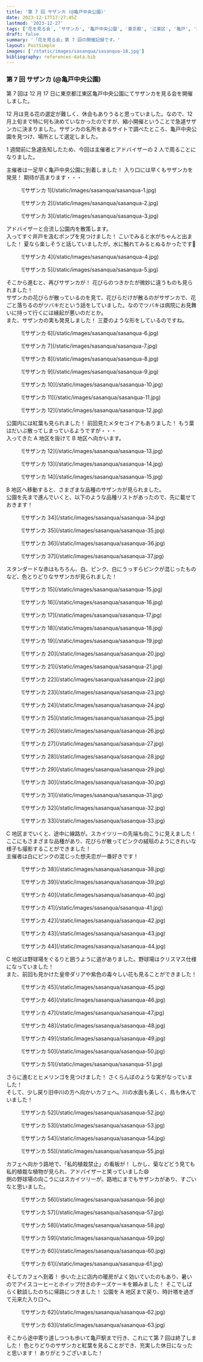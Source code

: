 ```yaml
---
title: '第 7 回 サザンカ (@亀戸中央公園)'
date: 2023-12-17T17:27:45Z
lastmod: '2023-12-27'
tags: ['花を見る会', 'サザンカ', '亀戸中央公園', '東京都', '江東区', '亀戸', '紅葉', '皇帝ダリア', 'キク', 'モミジ']
draft: false
summary: '「花を見る会」第 7 回の開催記録です。'
layout: PostSimple
images: ['/static/images/sasanqua/sasanqua-18.jpg']
bibliography: references-data.bib
---
```


### 第 7 回 サザンカ (@亀戸中央公園)

第 7 回は 12 月 17 日に東京都江東区亀戸中央公園にてサザンカを見る会を開催しました。

12 月は見る花の選定が難しく、休会もありうると思っていました。なので、12 月上旬まで特に何も決めていなかったのですが、縮小開催ということで急遽サザンカに決まりました。サザンカの名所をあるサイトで調べたところ、亀戸中央公園を見つけ、場所として選定しました。<br />

1 週間前に急遽告知したため、今回は主催者とアドバイザーの 2 人で周ることになりました。<br />

主催者は一足早く亀戸中央公園に到着しました！ 入り口には早くもサザンカを発見！ 期待が高まります・・・

<div className="-mx-2 flex flex-wrap overflow-hidden xl:-mx-2">
  <figure className="my-1 w-full overflow-hidden px-2 xl:my-1 xl:w-1/2 xl:px-2">
    ![サザンカ 1](/static/images/sasanqua/sasanqua-1.jpg)
  </figure>
  <figure className="my-1 w-full overflow-hidden px-2 xl:my-1 xl:w-1/2 xl:px-2">
    ![サザンカ 2](/static/images/sasanqua/sasanqua-2.jpg)
  </figure>
  <figure className="my-1 w-full overflow-hidden px-2 xl:my-1 xl:w-1/2 xl:px-2">
    ![サザンカ 3](/static/images/sasanqua/sasanqua-3.jpg)
  </figure>
</div>

アドバイザーと合流し公園内を散策します。<br />
入ってすぐ井戸を汲むポンプを見つけました！ こいでみると水がちゃんと出ました！ 夏なら楽しそうと話していましたが，水に触れてみるとぬるかったです🤔

<div className="-mx-2 flex flex-wrap overflow-hidden xl:-mx-2">
  <figure className="my-1 w-full overflow-hidden px-2 xl:my-1 xl:w-1/2 xl:px-2">
    ![サザンカ 4](/static/images/sasanqua/sasanqua-4.jpg)
  </figure>
  <figure className="my-1 w-full overflow-hidden px-2 xl:my-1 xl:w-1/2 xl:px-2">
    ![サザンカ 5](/static/images/sasanqua/sasanqua-5.jpg)
  </figure>
</div>

そこから進むと、再びサザンカが！ 花びらのつきかたが微妙に違うものも見られました！<br />
サザンカの花びらが散っているのを見て、花びらだけが散るのがサザンカで、花ごと落ちるのがツバキだという話をしていました。なのでツバキは病院にお見舞いに持って行くには縁起が悪いのだとか。<br />
また、サザンカの実も発見しました！ 三菱のような形をしているのですね。

<div className="-mx-2 flex flex-wrap overflow-hidden xl:-mx-2">
<figure className="my-1 w-full overflow-hidden px-2 xl:my-1 xl:w-1/2 xl:px-2">
    ![サザンカ 6](/static/images/sasanqua/sasanqua-6.jpg)
  </figure>
  <figure className="my-1 w-full overflow-hidden px-2 xl:my-1 xl:w-1/2 xl:px-2">
    ![サザンカ 7](/static/images/sasanqua/sasanqua-7.jpg)
  </figure>
  <figure className="my-1 w-full overflow-hidden px-2 xl:my-1 xl:w-1/2 xl:px-2">
    ![サザンカ 8](/static/images/sasanqua/sasanqua-8.jpg)
  </figure>
  <figure className="my-1 w-full overflow-hidden px-2 xl:my-1 xl:w-1/2 xl:px-2">
    ![サザンカ 9](/static/images/sasanqua/sasanqua-9.jpg)
  </figure>
  <figure className="my-1 w-full overflow-hidden px-2 xl:my-1 xl:w-1/2 xl:px-2">
    ![サザンカ 10](/static/images/sasanqua/sasanqua-10.jpg)
  </figure>
  <figure className="my-1 w-full overflow-hidden px-2 xl:my-1 xl:w-1/2 xl:px-2">
    ![サザンカ 11](/static/images/sasanqua/sasanqua-11.jpg)
  </figure>
  <figure className="my-1 w-full overflow-hidden px-2 xl:my-1 xl:w-1/2 xl:px-2">
    ![サザンカ 12](/static/images/sasanqua/sasanqua-12.jpg)
  </figure>
</div>

公園内には紅葉も見られました！ 前回見たメタセコイアもありました！ もう葉はだいぶ散ってしまっているようですが・・・ <br />
入ってきた A 地区を抜けて B 地区へ向かいます。

<div className="-mx-2 flex flex-wrap overflow-hidden xl:-mx-2">
  <figure className="my-1 w-full overflow-hidden px-2 xl:my-1 xl:w-1/2 xl:px-2">
    ![サザンカ 12](/static/images/sasanqua/sasanqua-13.jpg)
  </figure>
  <figure className="my-1 w-full overflow-hidden px-2 xl:my-1 xl:w-1/2 xl:px-2">
    ![サザンカ 13](/static/images/sasanqua/sasanqua-14.jpg)
  </figure>
  <figure className="my-1 w-full overflow-hidden px-2 xl:my-1 xl:w-1/2 xl:px-2">
    ![サザンカ 14](/static/images/sasanqua/sasanqua-15.jpg)
  </figure>
</div>

B 地区へ移動すると、さまざまな品種のサザンカが見られました。<br />
公園を先まで進んでいくと、以下のような品種リストがあったので、先に載せておきます！

<div className="-mx-2 flex flex-wrap overflow-hidden xl:-mx-2">
    <figure className="my-1 w-full overflow-hidden px-2 xl:my-1 xl:w-1/2 xl:px-2">
        ![サザンカ 34](/static/images/sasanqua/sasanqua-34.jpg)
    </figure>
    <figure className="my-1 w-full overflow-hidden px-2 xl:my-1 xl:w-1/2 xl:px-2">
        ![サザンカ 35](/static/images/sasanqua/sasanqua-35.jpg)
    </figure>
    <figure className="my-1 w-full overflow-hidden px-2 xl:my-1 xl:w-1/2 xl:px-2">
        ![サザンカ 36](/static/images/sasanqua/sasanqua-36.jpg)
    </figure>
    <figure className="my-1 w-full overflow-hidden px-2 xl:my-1 xl:w-1/2 xl:px-2">
        ![サザンカ 37](/static/images/sasanqua/sasanqua-37.jpg)
    </figure>
</div>

スタンダードな赤はもちろん、白、ピンク、白にうっすらピンクが混じったものなど、色とりどりなサザンカが見られました！

<div className="-mx-2 flex flex-wrap overflow-hidden xl:-mx-2">
  <figure className="my-1 w-full overflow-hidden px-2 xl:my-1 xl:w-1/2 xl:px-2">
    ![サザンカ 15](/static/images/sasanqua/sasanqua-15.jpg)
  </figure>
  <figure className="my-1 w-full overflow-hidden px-2 xl:my-1 xl:w-1/2 xl:px-2">
    ![サザンカ 16](/static/images/sasanqua/sasanqua-16.jpg)
  </figure>
  <figure className="my-1 w-full overflow-hidden px-2 xl:my-1 xl:w-1/2 xl:px-2">
    ![サザンカ 17](/static/images/sasanqua/sasanqua-17.jpg)
  </figure>
  <figure className="my-1 w-full overflow-hidden px-2 xl:my-1 xl:w-1/2 xl:px-2">
    ![サザンカ 18](/static/images/sasanqua/sasanqua-18.jpg)
  </figure>
  <figure className="my-1 w-full overflow-hidden px-2 xl:my-1 xl:w-1/2 xl:px-2">
    ![サザンカ 19](/static/images/sasanqua/sasanqua-19.jpg)
  </figure>
  <figure className="my-1 w-full overflow-hidden px-2 xl:my-1 xl:w-1/2 xl:px-2">
    ![サザンカ 20](/static/images/sasanqua/sasanqua-20.jpg)
  </figure>
  <figure className="my-1 w-full overflow-hidden px-2 xl:my-1 xl:w-1/2 xl:px-2">
    ![サザンカ 21](/static/images/sasanqua/sasanqua-21.jpg)
  </figure>
  <figure className="my-1 w-full overflow-hidden px-2 xl:my-1 xl:w-1/2 xl:px-2">
    ![サザンカ 22](/static/images/sasanqua/sasanqua-22.jpg)
  </figure>
  <figure className="my-1 w-full overflow-hidden px-2 xl:my-1 xl:w-1/2 xl:px-2">
    ![サザンカ 23](/static/images/sasanqua/sasanqua-23.jpg)
  </figure>
  <figure className="my-1 w-full overflow-hidden px-2 xl:my-1 xl:w-1/2 xl:px-2">
    ![サザンカ 24](/static/images/sasanqua/sasanqua-24.jpg)
  </figure>
  <figure className="my-1 w-full overflow-hidden px-2 xl:my-1 xl:w-1/2 xl:px-2">
    ![サザンカ 25](/static/images/sasanqua/sasanqua-25.jpg)
  </figure>
  <figure className="my-1 w-full overflow-hidden px-2 xl:my-1 xl:w-1/2 xl:px-2">
    ![サザンカ 26](/static/images/sasanqua/sasanqua-26.jpg)
  </figure>
  <figure className="my-1 w-full overflow-hidden px-2 xl:my-1 xl:w-1/2 xl:px-2">
    ![サザンカ 27](/static/images/sasanqua/sasanqua-27.jpg)
  </figure>
  <figure className="my-1 w-full overflow-hidden px-2 xl:my-1 xl:w-1/2 xl:px-2">
    ![サザンカ 28](/static/images/sasanqua/sasanqua-28.jpg)
  </figure>
  <figure className="my-1 w-full overflow-hidden px-2 xl:my-1 xl:w-1/2 xl:px-2">
    ![サザンカ 29](/static/images/sasanqua/sasanqua-29.jpg)
  </figure>
  <figure className="my-1 w-full overflow-hidden px-2 xl:my-1 xl:w-1/2 xl:px-2">
    ![サザンカ 30](/static/images/sasanqua/sasanqua-30.jpg)
  </figure>
  <figure className="my-1 w-full overflow-hidden px-2 xl:my-1 xl:w-1/2 xl:px-2">
    ![サザンカ 31](/static/images/sasanqua/sasanqua-31.jpg)
  </figure>
  <figure className="my-1 w-full overflow-hidden px-2 xl:my-1 xl:w-1/2 xl:px-2">
    ![サザンカ 32](/static/images/sasanqua/sasanqua-32.jpg)
  </figure>
  <figure className="my-1 w-full overflow-hidden px-2 xl:my-1 xl:w-1/2 xl:px-2">
    ![サザンカ 33](/static/images/sasanqua/sasanqua-33.jpg)
  </figure>
</div>

C 地区までいくと、途中に線路が。スカイツリーの先端も向こうに見えました！ <br />
ここにもさまざまな品種があり、花びらが散ってピンクの絨毯のようにきれいな様子も撮影することができました！ <br />
主催者は白にピンクの混じった想夫恋が一番好きです！

<div className="-mx-2 flex flex-wrap overflow-hidden xl:-mx-2">
  <figure className="my-1 w-full overflow-hidden px-2 xl:my-1 xl:w-1/2 xl:px-2">
    ![サザンカ 38](/static/images/sasanqua/sasanqua-38.jpg)
  </figure>
  <figure className="my-1 w-full overflow-hidden px-2 xl:my-1 xl:w-1/2 xl:px-2">
    ![サザンカ 39](/static/images/sasanqua/sasanqua-39.jpg)
  </figure>
  <figure className="my-1 w-full overflow-hidden px-2 xl:my-1 xl:w-1/2 xl:px-2">
    ![サザンカ 40](/static/images/sasanqua/sasanqua-40.jpg)
  </figure>
  <figure className="my-1 w-full overflow-hidden px-2 xl:my-1 xl:w-1/2 xl:px-2">
    ![サザンカ 41](/static/images/sasanqua/sasanqua-41.jpg)
  </figure>
  <figure className="my-1 w-full overflow-hidden px-2 xl:my-1 xl:w-1/2 xl:px-2">
    ![サザンカ 42](/static/images/sasanqua/sasanqua-42.jpg)
  </figure>
  <figure className="my-1 w-full overflow-hidden px-2 xl:my-1 xl:w-1/2 xl:px-2">
    ![サザンカ 43](/static/images/sasanqua/sasanqua-43.jpg)
  </figure>
  <figure className="my-1 w-full overflow-hidden px-2 xl:my-1 xl:w-1/2 xl:px-2">
    ![サザンカ 44](/static/images/sasanqua/sasanqua-44.jpg)
  </figure>
</div>

C 地区は野球場をぐるりと囲うように道がありました。野球場はクリスマス仕様になっていました！ <br />
また、前回も見かけた皇帝ダリアや紫色の毒々しい花も見ることができました！

<div className="-mx-2 flex flex-wrap overflow-hidden xl:-mx-2">
  <figure className="my-1 w-full overflow-hidden px-2 xl:my-1 xl:w-1/2 xl:px-2">
    ![サザンカ 45](/static/images/sasanqua/sasanqua-45.jpg)
  </figure>
  <figure className="my-1 w-full overflow-hidden px-2 xl:my-1 xl:w-1/2 xl:px-2">
    ![サザンカ 46](/static/images/sasanqua/sasanqua-46.jpg)
  </figure>
  <figure className="my-1 w-full overflow-hidden px-2 xl:my-1 xl:w-1/2 xl:px-2">
    ![サザンカ 47](/static/images/sasanqua/sasanqua-47.jpg)
  </figure>
  <figure className="my-1 w-full overflow-hidden px-2 xl:my-1 xl:w-1/2 xl:px-2">
    ![サザンカ 48](/static/images/sasanqua/sasanqua-48.jpg)
  </figure>
  <figure className="my-1 w-full overflow-hidden px-2 xl:my-1 xl:w-1/2 xl:px-2">
    ![サザンカ 49](/static/images/sasanqua/sasanqua-49.jpg)
  </figure>
  <figure className="my-1 w-full overflow-hidden px-2 xl:my-1 xl:w-1/2 xl:px-2">
    ![サザンカ 50](/static/images/sasanqua/sasanqua-50.jpg)
  </figure>
  <figure className="my-1 w-full overflow-hidden px-2 xl:my-1 xl:w-1/2 xl:px-2">
    ![サザンカ 51](/static/images/sasanqua/sasanqua-51.jpg)
  </figure>
</div>

さらに進むとヒメリンゴを見つけました！ さくらんぼのような実がなっていました！ <br />
そして、少し戻り旧中川の方へ向かいカフェへ。川の水面も美しく、鳥も休んでいました！

<div className="-mx-2 flex flex-wrap overflow-hidden xl:-mx-2">
  <figure className="my-1 w-full overflow-hidden px-2 xl:my-1 xl:w-1/2 xl:px-2">
    ![サザンカ 52](/static/images/sasanqua/sasanqua-52.jpg)
  </figure>
  <figure className="my-1 w-full overflow-hidden px-2 xl:my-1 xl:w-1/2 xl:px-2">
    ![サザンカ 53](/static/images/sasanqua/sasanqua-53.jpg)
  </figure>
  <figure className="my-1 w-full overflow-hidden px-2 xl:my-1 xl:w-1/2 xl:px-2">
    ![サザンカ 54](/static/images/sasanqua/sasanqua-54.jpg)
  </figure>
  <figure className="my-1 w-full overflow-hidden px-2 xl:my-1 xl:w-1/2 xl:px-2">
    ![サザンカ 55](/static/images/sasanqua/sasanqua-55.jpg)
  </figure>
</div>

カフェへ向かう路地で、「私的植栽禁止」の看板が！ しかし、菊などどう見ても私的植栽な植物が見られ、アドバイザーと笑っていました😄 <br />
側の野球場の向こうにはスカイツリーが。路地にまでもサザンカがあり、すごいなと思いました。

<div className="-mx-2 flex flex-wrap overflow-hidden xl:-mx-2">
  <figure className="my-1 w-full overflow-hidden px-2 xl:my-1 xl:w-1/2 xl:px-2">
    ![サザンカ 56](/static/images/sasanqua/sasanqua-56.jpg)
  </figure>
  <figure className="my-1 w-full overflow-hidden px-2 xl:my-1 xl:w-1/2 xl:px-2">
    ![サザンカ 57](/static/images/sasanqua/sasanqua-57.jpg)
  </figure>
  <figure className="my-1 w-full overflow-hidden px-2 xl:my-1 xl:w-1/2 xl:px-2">
    ![サザンカ 58](/static/images/sasanqua/sasanqua-58.jpg)
  </figure>
  <figure className="my-1 w-full overflow-hidden px-2 xl:my-1 xl:w-1/2 xl:px-2">
    ![サザンカ 59](/static/images/sasanqua/sasanqua-59.jpg)
  </figure>
  <figure className="my-1 w-full overflow-hidden px-2 xl:my-1 xl:w-1/2 xl:px-2">
    ![サザンカ 60](/static/images/sasanqua/sasanqua-60.jpg)
  </figure>
  <figure className="my-1 w-full overflow-hidden px-2 xl:my-1 xl:w-1/2 xl:px-2">
    ![サザンカ 61](/static/images/sasanqua/sasanqua-61.jpg)
  </figure>
</div>

そしてカフェへ到着！ 歩いた上に店内の暖房がよく効いていたのもあり、暑いのでアイスコーヒーとホイップ付きのチーズケーキを頼みました！ そこでしばらく歓談したのちに帰路につきました！ 公園を A 地区まで戻り、時計塔を過ぎて元来た入り口へ。

<div className="-mx-2 flex flex-wrap overflow-hidden xl:-mx-2">
  <figure className="my-1 w-full overflow-hidden px-2 xl:my-1 xl:w-1/2 xl:px-2">
    ![サザンカ 62](/static/images/sasanqua/sasanqua-62.jpg)
  </figure>
  <figure className="my-1 w-full overflow-hidden px-2 xl:my-1 xl:w-1/2 xl:px-2">
    ![サザンカ 63](/static/images/sasanqua/sasanqua-63.jpg)
  </figure>
</div>

そこから途中寄り道しつつも歩いて亀戸駅まで行き、これにて第 7 回は終了しました！ 色とりどりのサザンカと紅葉を見ることができ、充実した休日になったと思います！ ありがとうございました！